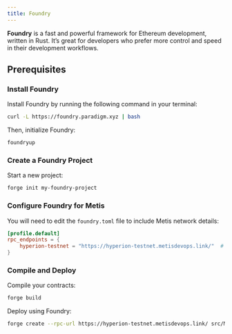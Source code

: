 ```yaml
---
title: Foundry
---
```



**Foundry** is a fast and powerful framework for Ethereum development, written in Rust. It’s great for developers who prefer more control and speed in their development workflows.

## Prerequisites

<Cards>
  <Card title={"Set Up Environment"} href="../environment"></Card>
</Cards>

<Steps>
<Step>

### Install Foundry

Install Foundry by running the following command in your terminal:

```bash
curl -L https://foundry.paradigm.xyz | bash
```

Then, initialize Foundry:

```bash
foundryup
```

</Step>

<Step>

### Create a Foundry Project

Start a new project:

```bash
forge init my-foundry-project
```

</Step>

<Step>

### Configure Foundry for Metis

You will need to edit the `foundry.toml` file to include Metis network details:

```toml
[profile.default]
rpc_endpoints = {
    hyperion-testnet = "https://hyperion-testnet.metisdevops.link/"  # Hyperion Testnet
}
```

</Step>

<Step>

### Compile and Deploy

Compile your contracts:

```bash
forge build
```

Deploy using Foundry:

```bash
forge create --rpc-url https://hyperion-testnet.metisdevops.link/ src/MyContract.sol:MyContract
```

</Step>
</Steps>

